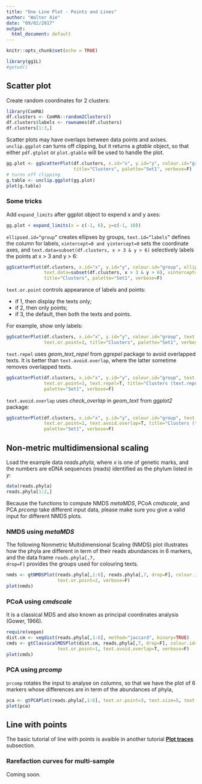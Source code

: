```yaml
---
title: "One Line Plot - Points and Lines"
author: "Walter Xie"
date: "09/02/2017"
output:
  html_document: default
---
```


```r
knitr::opts_chunk$set(echo = TRUE)
```


```r
library(gg1L)
#getwd()
```

## Scatter plot

Create random coordinates for 2 clusters:

```r
library(ComMA)
df.clusters <- ComMA::random2Clusters()
df.clusters$labels <- rownames(df.clusters)
df.clusters[1:3,]
```

Scatter plots may have overlaps between data points and axises. <code>unclip.ggplot</code> can turns off clipping, but it returns a *gtable* object, so that either <code>pdf.gtplot</code> or <code>plot.gtable</code> will be used to handle the plot.

```r
gg.plot <- ggScatterPlot(df.clusters, x.id="x", y.id="y", colour.id="group", shape.id="group", 
                         title="Clusters", palette="Set1", verbose=F)
# turns off clipping
g.table <- unclip.ggplot(gg.plot) 
plot(g.table)
```

### Some tricks

Add <code>expand_limits</code> after ggplot object to expend x and y axes:

```r
gg.plot + expand_limits(x = c(-1, 6), y=c(-1, 10))
```


<code>ellipsed.id="group"</code> creates ellipses by groups, <code>text.id="labels"</code> defines the column for labels, <code>xintercept=0 and yintercept=0</code> sets the coordinate axes, and <code>text.data=subset(df.clusters, x > 3 & y > 6)</code> selectively labels the points at x > 3 and y > 6:

```r
ggScatterPlot(df.clusters, x.id="x", y.id="y", colour.id="group", ellipsed.id="group", text.id="labels", 
              text.data=subset(df.clusters, x > 3 & y > 6), xintercept=0, yintercept=0,  
              title="Clusters", palette="Set1", verbose=F)
```

<code>text.or.point</code> controls appearance of labels and points:

* if 1, then display the texts only; 
* if 2, then only points; 
* if 3, the default, then both the texts and points. 

For example, show only labels:

```r
ggScatterPlot(df.clusters, x.id="x", y.id="y", colour.id="group", text.id="labels", 
              text.or.point=1, title="Clusters", palette="Set1", verbose=F)
```

<code>text.repel</code> uses *geom_text_repel* from *ggrepel* package to avoid overlapped texts. 
It is better than <code>text.avoid.overlap</code>, where the latter sometime removes overlapped texts.

```r
ggScatterPlot(df.clusters, x.id="x", y.id="y", colour.id="group", text.id="labels", 
              text.or.point=1, text.repel=T, title="Clusters (text.repel=T)", 
              palette="Set1", verbose=F)
```

<code>text.avoid.overlap</code> uses *check_overlap* in *geom_text* from *ggplot2* package:

```r
ggScatterPlot(df.clusters, x.id="x", y.id="y", colour.id="group", text.id="labels", 
              text.or.point=1, text.avoid.overlap=T, title="Clusters (text.avoid.overlap=T)", 
              palette="Set1", verbose=F)
```

## Non-metric multidimensional scaling

Load the example data *reads.phyla*, where *x* is one of genetic marks, and the numbers are eDNA sequences (reads) identified as the phylum listed in *y*:

```r
data(reads.phyla)
reads.phyla[1:2,]
```

Because the functions to compute NMDS *metaMDS*, PCoA *cmdscale*, and PCA *prcomp* take different input data, please make sure you give a valid input for different NMDS plots.

### NMDS using *metaMDS* 

The following Nonmetric Multidimensional Scaling (NMDS) plot illustrates how the phyla are different in term of their reads abundances in 6 markers, and the data frame <code>reads.phyla[,7, drop=F]</code> provides the groups used for colouring texts. 

```r
nmds <- gtNMDSPlot(reads.phyla[,1:6], reads.phyla[,7, drop=F], colour.id="TaxaGroup", 
                   text.or.point=2, verbose=F)
plot(nmds)
```

### PCoA using *cmdscale* 

It is a classical MDS and also known as principal coordinates analysis (Gower, 1966).

```r
require(vegan)
dist.cm <- vegdist(reads.phyla[,1:6], method="jaccard", binary=TRUE)
cmds <- gtClassicalMDSPlot(dist.cm, reads.phyla[,7, drop=F], colour.id="TaxaGroup", 
                   text.or.point=1, text.avoid.overlap=T, verbose=F)
plot(cmds)
```

### PCA using *prcomp* 

<code>prcomp</code> rotates the input to analyse on columns, so that we have the plot of 6 markers whose differences are in term of the abundances of phyla, 

```r
pca <- gtPCAPlot(reads.phyla[,1:6], text.or.point=3, text.size=5, text.repel=T, verbose=F)
plot(pca)
```

## Line with points

The basic tutorial of line with points is avaible in another tutorial [**Plot traces**](https://cdn.rawgit.com/walterxie/gg1L/master/tutorials/OneLinePlotTracerR.html) subsection.

### Rarefaction curves for multi-sample

Coming soon.


